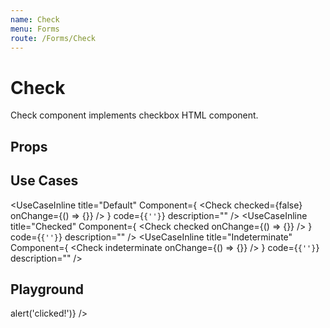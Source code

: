 ```yaml
---
name: Check
menu: Forms
route: /Forms/Check
---
```



# Check

Check component implements checkbox HTML component.

## Props
<Props of={Check} />

## Use Cases
<UseCaseInline
  title="Default"
  Component={
    <Check checked={false} onChange={() => {}} />
  }
  code={<code>{'<Check checked={false} />'}</code>}
  description=""
/>
<UseCaseInline
  title="Checked"
  Component={
    <Check checked onChange={() => {}} />
  }
  code={<code>{'<Check checked />'}</code>}
  description=""
/>
<UseCaseInline
  title="Indeterminate"
  Component={
    <Check indeterminate onChange={() => {}} />
  }
  code={<code>{'<Check indeterminate />'}</code>}
  description=""
/>

## Playground

<Playground>
  <Check indeterminate={false} checked={true} onChange={() => alert('clicked!')} />
</Playground>

